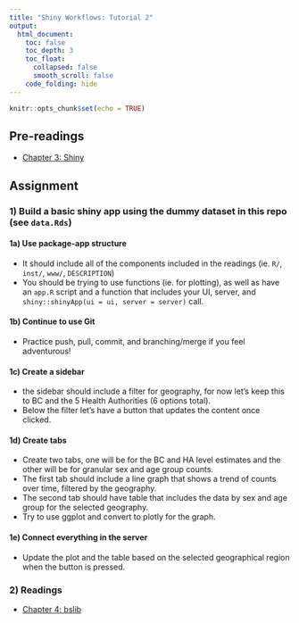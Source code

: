 ```yaml
---
title: "Shiny Workflows: Tutorial 2"
output: 
  html_document:
    toc: false
    toc_depth: 3
    toc_float:
      collapsed: false
      smooth_scroll: false
    code_folding: hide
---
```


```r
knitr::opts_chunk$set(echo = TRUE)
```

## Pre-readings

- [Chapter 3: Shiny](https://b-klaver.github.io/shinyWorkflows/shiny.html)

## Assignment

### 1) Build a basic shiny app using the dummy dataset in this repo (see `data.Rds`)

#### 1a) Use package-app structure

- It should include all of the components included in the readings (ie. `R/`, `inst/`, `www/`, `DESCRIPTION`)
- You should be trying to use functions (ie. for plotting), as well as have an `app.R` script and a function that includes your UI, server, and `shiny::shinyApp(ui = ui, server = server)` call.

#### 1b) Continue to use Git

- Practice push, pull, commit, and branching/merge if you feel adventurous!

#### 1c) Create a sidebar

- the sidebar should include a filter for geography, for now let's keep this to BC and the 5 Health Authorities (6 options total).   
- Below the filter let's have a button that updates the content once clicked.   

#### 1d) Create tabs

- Create two tabs, one will be for the BC and HA level estimates and the other will be for granular sex and age group counts.   
- The first tab should include a line graph that shows a trend of counts over time, filtered by the geography.   
- The second tab should have table that includes the data by sex and age group for the selected geography.  
- Try to use ggplot and convert to plotly for the graph.

#### 1e) Connect everything in the server

- Update the plot and the table based on the selected geographical region when the button is pressed.

### 2) Readings

- [Chapter 4: bslib](https://b-klaver.github.io/shinyWorkflows/bslib.html)
